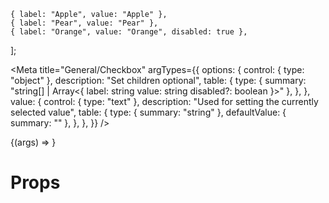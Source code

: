 
    { label: "Apple", value: "Apple" },
    { label: "Pear", value: "Pear" },
    { label: "Orange", value: "Orange", disabled: true },
];

<Meta
    title="General/Checkbox"
    argTypes={{
        options: {
            control: { type: "object" },
            description: "Set children optional",
            table: {
                type: { summary: "string[] | Array<{ label: string value: string disabled?: boolean }>" },
            },
        },
        value: {
            control: { type: "text" },
            description: "Used for setting the currently selected value",
            table: {
                type: { summary: "string" },
                defaultValue: { summary: "" },
            },
        },
    }}
/>

<Preview>
    <Story
        name="Playground"
        args={{
            options: options,
            value: "Apple",
        }}
    >
        {(args) => <Checkbox.Group {...args} />}
    </Story>
</Preview>

# Props

<ArgsTable story="Playground" />
